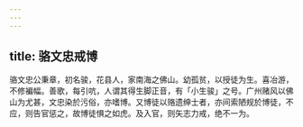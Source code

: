 ```yaml
---
---
---
```

title: 骆文忠戒博
---



骆文忠公秉章，初名骏，花县人，家南海之佛山。幼孤贫，以授徒为生。喜冶游，不修褊幅。善歌，每引吭，人谓其得生脚正音，有「小生骏」之号。广州赌风以佛山为尤甚，文忠染於污俗，亦嗜博。又博徒以赂遗绅士者，亦间索陋规於博徒，不应，则告官惩之，故博徒惧之如虎。及入官，则矢志力戒，绝不一为。
